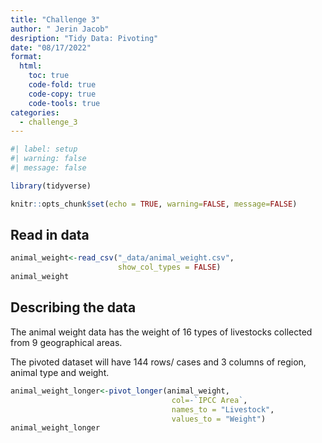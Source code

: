 ```yaml
---
title: "Challenge 3"
author: " Jerin Jacob"
desription: "Tidy Data: Pivoting"
date: "08/17/2022"
format:
  html:
    toc: true
    code-fold: true
    code-copy: true
    code-tools: true
categories:
  - challenge_3
---
```


```r
#| label: setup
#| warning: false
#| message: false

library(tidyverse)

knitr::opts_chunk$set(echo = TRUE, warning=FALSE, message=FALSE)
```


## Read in data


```r
animal_weight<-read_csv("_data/animal_weight.csv",
                        show_col_types = FALSE)
animal_weight

```

## Describing the data

The animal weight data has the weight of 16 types of livestocks collected from 9 geographical areas. 

The pivoted dataset will have 144 rows/ cases and 3 columns of region, animal type and weight.


```r
animal_weight_longer<-pivot_longer(animal_weight, 
                                    col=-`IPCC Area`,
                                    names_to = "Livestock",
                                    values_to = "Weight")
animal_weight_longer
```


